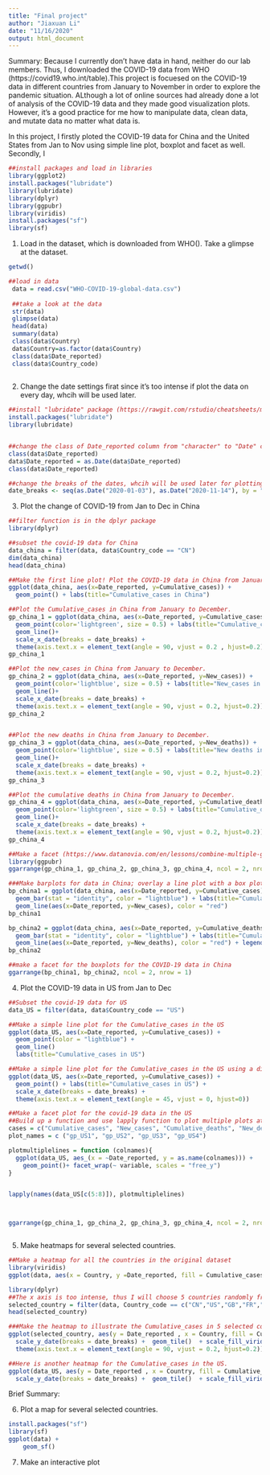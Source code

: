 ```yaml
---
title: "Final project"
author: "Jiaxuan Li"
date: "11/16/2020"
output: html_document
---
```

Summary: Because I currently don't have data in hand, neither do our lab members. Thus, I downloaded the COVID-19 data from WHO (https://covid19.who.int/table).This project is focuesed on the COVID-19 data in different countries from January to November in order to explore the pandemic situation. ALthough a lot of online sources had already done a lot of analysis of the COVID-19 data and they made good visualization plots. However, it's a good practice for me how to manipulate data, clean data, and mutate data no matter what data is.

In this project, I firstly ploted the COVID-19 data for China and the United States from Jan to Nov using simple line plot, boxplot and facet as well. Secondly, I 



```r
##install packages and load in libraries
library(ggplot2)
install.packages("lubridate")
library(lubridate)
library(dplyr)
library(ggpubr)
library(viridis)
install.packages("sf")
library(sf)

```



1. Load in the dataset, which is downloaded from WHO(). Take a glimpse at the dataset.
```r
getwd()

##load in data
 data = read.csv("WHO-COVID-19-global-data.csv")
 
 ##take a look at the data
 str(data)
 glimpse(data)
 head(data)
 summary(data)
 class(data$Country)
 data$Country=as.factor(data$Country)
 class(data$Date_reported)
 class(data$Country_code)
 
```



2. Change the date settings firat since it's too intense if plot the data on every day, whcih will be used later. 

```r
##install "lubridate" package (https://rawgit.com/rstudio/cheatsheets/master/lubridate.pdf), which is specificlly designed for maniplating date related data
install.packages("lubridate")
library(lubridate)


##change the class of Date_reported column from "character" to "Date" class type
class(data$Date_reported)
data$Date_reported = as.Date(data$Date_reported)
class(data$Date_reported)

##change the breaks of the dates, whcih will be used later for plotting
date_breaks <- seq(as.Date("2020-01-03"), as.Date("2020-11-14"), by = "1 month" )

```


3. Plot the change of COVID-19 from Jan to Dec in China
```r
##filter function is in the dplyr package
library(dplyr)

##subset the covid-19 data for China
data_china = filter(data, data$Country_code == "CN")
dim(data_china)
head(data_china)

##Make the first line plot! Plot the COVID-19 data in China from January to December.
ggplot(data_china, aes(x=Date_reported, y=Cumulative_cases)) + 
  geom_point() + labs(title="Cumulative_cases in China") 

##Plot the Cumulative_cases in China from January to December.
gp_china_1 = ggplot(data_china, aes(x=Date_reported, y=Cumulative_cases)) + 
  geom_point(color='lightgreen', size = 0.5) + labs(title="Cumulative_cases in China") + 
  geom_line()+
  scale_x_date(breaks = date_breaks) +       
  theme(axis.text.x = element_text(angle = 90, vjust = 0.2 , hjust=0.2))
gp_china_1

##Plot the new_cases in China from January to December.
gp_china_2 = ggplot(data_china, aes(x=Date_reported, y=New_cases)) +
  geom_point(color='lightblue', size = 0.5) + labs(title="New_cases in China") + 
  geom_line()+
  scale_x_date(breaks = date_breaks) +
  theme(axis.text.x = element_text(angle = 90, vjust = 0.2, hjust=0.2))
gp_china_2


##Plot the new deaths in China from January to December.
gp_china_3 = ggplot(data_china, aes(x=Date_reported, y=New_deaths)) + 
  geom_point(color='lightblue', size = 0.5) + labs(title="New deaths in China") + 
  geom_line()+
  scale_x_date(breaks = date_breaks) +
  theme(axis.text.x = element_text(angle = 90, vjust = 0.2, hjust=0.2))
gp_china_3

##Plot the cumulative deaths in China from January to December.
gp_china_4 = ggplot(data_china, aes(x=Date_reported, y=Cumulative_deaths)) + 
  geom_point(color='lightgreen', size = 0.5) + labs(title="Cumulative_deaths in China")  +
  geom_line()+
  scale_x_date(breaks = date_breaks) +
  theme(axis.text.x = element_text(angle = 90, vjust = 0.2, hjust=0.2))
gp_china_4

```


```r
##Make a facet (https://www.datanovia.com/en/lessons/combine-multiple-ggplots-into-a-figure/) for the COVID-19 data in China
library(ggpubr)
ggarrange(gp_china_1, gp_china_2, gp_china_3, gp_china_4, ncol = 2, nrow = 2) + geom_jitter()
```


```r
###Make barplots for data in China; overlay a line plot with a box plot
bp_china1 = ggplot(data_china, aes(x=Date_reported, y=Cumulative_cases)) + 
  geom_bar(stat = "identity", color = "lightblue") + labs(title="Cumulative_cases in China") + 
  geom_line(aes(x=Date_reported, y=New_cases), color = "red") 
bp_china1

bp_china2 = ggplot(data_china, aes(x=Date_reported, y=Cumulative_deaths)) + 
  geom_bar(stat = "identity", color = "lightblue") + labs(title="Cumulative_deaths in China") + 
  geom_line(aes(x=Date_reported, y=New_deaths), color = "red") + legend (legend = "New deaths in China", col = red, cex = 0.8)
bp_china2 

##make a facet for the boxplots for the COVID-19 data in China
ggarrange(bp_china1, bp_china2, ncol = 2, nrow = 1) 
```


4. Plot the COVID-19 data in US from Jan to Dec

```r
##Subset the covid-19 data for US
data_US = filter(data, data$Country_code == "US")

##Make a simple line plot for the Cumulative_cases in the US
ggplot(data_US, aes(x=Date_reported, y=Cumulative_cases)) + 
  geom_point(color = "lightblue") + 
  geom_line()
  labs(title="Cumulative_cases in US") 

##Make a simple line plot for the Cumulative_cases in the US using a differnt x scale.
ggplot(data_US, aes(x=Date_reported, y=Cumulative_cases)) + 
  geom_point() + labs(title="Cumulative_cases in US") + 
  scale_x_date(breaks = date_breaks) +  
  theme(axis.text.x = element_text(angle = 45, vjust = 0, hjust=0))

##Make a facet plot for the covid-19 data in the US
##Build up a function and use lapply function to plot multiple plots at the same time
cases = c("Cumulative_cases", "New_cases", "Cumulative_deaths", "New_deaths")
plot_names = c ("gp_US1", "gp_US2", "gp_US3", "gp_US4")

plotmultiplelines = function (colnames){
  ggplot(data_US, aes_(x = ~Date_reported, y = as.name(colnames))) +
    geom_point()+ facet_wrap(~ variable, scales = "free_y") 
}


lapply(names(data_US[c(5:8)]), plotmultiplelines)



ggarrange(gp_china_1, gp_china_2, gp_china_3, gp_china_4, ncol = 2, nrow = 2) + geom_jitter()



```



5. Make heatmaps for several selected countries. 

```r
##Make a heatmap for all the countries in the original dataset
library(viridis)
ggplot(data, aes(x = Country, y =Date_reported, fill = Cumulative_cases))+geom_tile()

library(dplyr)
##The x axis is too intense, thus I will choose 5 countries randomly from the dataset and select them according to the country code.
selected_country = filter(data, Country_code == c("CN","US","GB","FR","CA"))
head(selected_country)

###Make the heatmap to illustrate the Cumulative_cases in 5 selected countries.
ggplot(selected_country, aes(y = Date_reported , x = Country, fill = Cumulative_cases))+
  scale_y_date(breaks = date_breaks) +  geom_tile()  + scale_fill_viridis_c() + 
  theme(axis.text.x = element_text(angle = 90, vjust = 0.2, hjust=0.2))

##Here is another heatmap for the Cumulative_cases in the US.
ggplot(data_US, aes(y = Date_reported , x = Country, fill = Cumulative_cases))+
  scale_y_date(breaks = date_breaks) +  geom_tile()  + scale_fill_viridis_c() 
```
Brief Summary: 


6. Plot a map for several selected countries.
```r
install.packages("sf")
library(sf)
ggplot(data) + 
    geom_sf()


```





7. Make an interactive plot

```r

```

